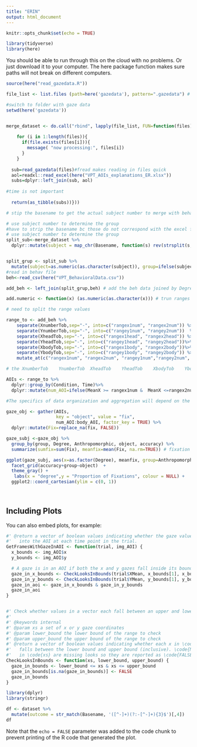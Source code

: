 ```yaml
---
title: "ERIN"
output: html_document
---
```


```r
knitr::opts_chunk$set(echo = TRUE)

library(tidyverse)
library(here)

```

You should be able to run through this on the cloud with no problems. Or just download it to your computer. The here package function makes sure paths will not break on different computers.

```r

source(here("read_gazedata.R"))

file_list <- list.files (path=here('gazedata'), pattern=".gazedata") # extract the edfs from path

#switch to folder with gaze data
setwd(here('gazedata'))


merge_dataset <- do.call("rbind", lapply(file_list, FUN=function(files){
    
    for (i in 1:length(files)){ 
      if(file.exists(files[i])){
        message( "now processing:", files[i])
      }
    }
  
  sub=read_gazedata(files)#fread makes reading in files quick
  aol=readxl::read_excel(here("VPT_AOIs_explanations_ER.xlsx"))
  subs=dplyr::left_join(sub, aol)
  
#time is not important
  
  return(as_tibble(subs))}))

# stip the basename to get the actual subject number to merge with behave data
```


```r
# use subject number to determine the group  
#have to strip the basename bc those do not correspond with the excel files
# use subject number to determine the group    
split_sub<-merge_dataset %>%
  dplyr::mutate(subject = map_chr(Basename, function(s) rev(strsplit(s, "-")[[1]][5])))


split_grup <- split_sub %>%
  mutate(subject=as.numeric(as.character(subject)), group=ifelse(subject>200, "ASD", "TD"))
#read in behav file
beh<-read_csv(here("VPT_BehavioralData.csv"))

add_beh <- left_join(split_grup,beh) # add the beh data joined by Degree adn subject
```

```r
add.numeric <- function(x) (as.numeric(as.character(x))) # trun ranges numeric

# need to split the range values

range_to <- add_beh %>%
    separate(XnumberTob,sep="-", into=c("rangex1num", "rangex2num")) %>%
    separate(YnumberTob,sep="-", into=c("rangey1num", "rangey2num"))  %>%
    separate(XheadTob,sep="-", into=c("rangex1head", "rangex2head")) %>%
    separate(YheadTob,sep="-", into=c("rangey1head", "rangey2head"))%>%
    separate(XbodyTob,sep="-", into=c("rangex1body", "rangex2body"))%>%
    separate(YbodyTob,sep="-", into=c("rangey1body", "rangey2body")) %>%
    mutate_at(c("rangex1num", "rangex2num", "rangey1num","rangey2num", "rangex1head", "rangex2head", "rangey1head", "rangey2head", "rangex1body", "rangex2body", "rangey1body","rangey2body" ), add.numeric)

# the XnumberTob	YnumberTob	XheadTob	YheadTob	XbodyTob	YbodyTob columns seem to indicate the range X and Y coordinates must fall within to indicate a fixation. I used these ranges to if X falls between X and Y range then they fixated. 

AOIs <- range_to %>%
  dplyr::group_by(Condition, Time)%>%
  dplyr::mutate(num_AOI=ifelse(MeanX >= rangex1num &  MeanX <=rangex2num &  MeanY >= rangey1num &  MeanY <= rangey2num, 1, 0), head_AOI=ifelse(MeanX >= rangex1head & MeanX <=rangex2head & MeanY >= rangey1head & MeanY <= rangey2head, 1,0),body_AOI=ifelse(MeanX >= rangex1body & MeanX <=rangex2body & MeanY >= rangey1body & MeanY <= rangey2body, 1, 0))

#The specifics of data organization and aggregation will depend on the design and hypotheses of the specific study. For this example, the fixation locations need to be “gathered” from separate columns into a single column and “NA” values need to be re-coded as not-fixations:
```


```r
gaze_obj <- gather(AOIs, 
                   key = "object", value = "fix", 
                   num_AOI:body_AOI, factor_key = TRUE) %>%
  dplyr::mutate(Fix=replace_na(fix, FALSE))

gaze_subj <-gaze_obj %>%
  group_by(group, Degree, Anthropomorphic, object, accuracy) %>%
  summarize(sumfix=sum(Fix), meanfix=mean(Fix, na.rm=TRUE)) # fixation
```


```r
ggplot(gaze_subj, aes(x=as.factor(Degree), meanfix, group=Anthropomorphic, colour=Anthropomorphic)) + geom_line() + geom_point(size=3, shape=23)+ 
  facet_grid(accuracy+group~object)  + 
  theme_gray() +
   labs(x = "degree",y = "Proportion of Fixations", colour = NULL) +
  ggplot2::coord_cartesian(ylim = c(0, 1))
  
  


```

## Including Plots

You can also embed plots, for example:

```r
#' @return a vector of boolean values indicating whether the gaze values fall
#'   into the AOI at each time point in the trial.
GetFramesWithGazeInAOI <- function(trial, img_AOI) {
  x_bounds <- img_AOI$x
  y_bounds <- img_AOI$y

  # A gaze is in an AOI if both the x and y gazes fall inside its boundaries
  gaze_in_x_bounds <- CheckLooksInBounds(trial$XMean, x_bounds[1], x_bounds[2])
  gaze_in_y_bounds <- CheckLooksInBounds(trial$YMean, y_bounds[1], y_bounds[2])
  gaze_in_aoi <- gaze_in_x_bounds & gaze_in_y_bounds
  gaze_in_aoi
}


#' Check whether values in a vector each fall between an upper and lower bound
#'
#' @keywords internal
#' @param xs a set of x or y gaze coordinates
#' @param lower_bound the lower bound of the range to check
#' @param upper_bound the upper bound of the range to check
#' @return a vector of boolean values indicating whether each x in \code{xs}
#'   falls between the lower bound and upper bound (inclusive). \code{NA} values
#'   in \code{xs} are missing looks so they are reported as \code{FALSE}.
CheckLooksInBounds <- function(xs, lower_bound, upper_bound) {
  gaze_in_bounds <- lower_bound <= xs & xs <= upper_bound
  gaze_in_bounds[is.na(gaze_in_bounds)] <- FALSE
  gaze_in_bounds
}

library(dplyr)
library(stringr)

df <- dataset %>%
  mutate(outcome = str_match(Basename, '([^-]+)(?:-[^-]+){3}$')[,4])
df


```

Note that the `echo = FALSE` parameter was added to the code chunk to prevent printing of the R code that generated the plot.
